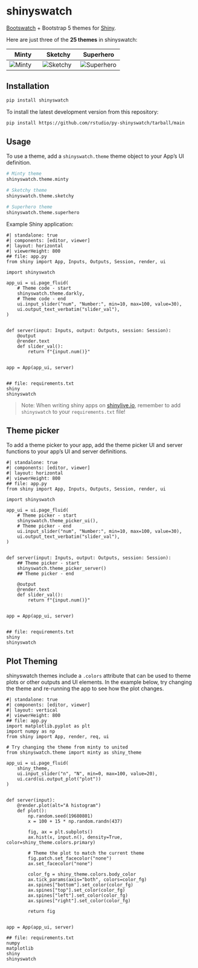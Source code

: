 # shinyswatch

[Bootswatch](https://bootswatch.com/) + Bootstrap 5 themes for [Shiny](https://shiny.rstudio.com/py/).


Here are just three of the **25 themes** in shinyswatch:

| Minty                      | Sketchy                        | Superhero                          |
|----------------------------|--------------------------------|------------------------------------|
| ![Minty](https://raw.githubusercontent.com/rstudio/py-shinyswatch/v0.2.2/readme_minty.png) | ![Sketchy](https://raw.githubusercontent.com/rstudio/py-shinyswatch/v0.2.2/readme_sketchy.png) | ![Superhero](https://raw.githubusercontent.com/rstudio/py-shinyswatch/v0.2.2/readme_superhero.png) |


## Installation

```sh
pip install shinyswatch
```

To install the latest development version from this repository:

```sh
pip install https://github.com/rstudio/py-shinyswatch/tarball/main
```

## Usage

To use a theme, add a `shinyswatch.theme` theme object to your App's UI definition.

```python
# Minty theme
shinyswatch.theme.minty

# Sketchy theme
shinyswatch.theme.sketchy

# Superhero theme
shinyswatch.theme.superhero
```

Example Shiny application:

```shinylive-python
#| standalone: true
#| components: [editor, viewer]
#| layout: horizontal
#| viewerHeight: 800
## file: app.py
from shiny import App, Inputs, Outputs, Session, render, ui

import shinyswatch

app_ui = ui.page_fluid(
    # Theme code - start
    shinyswatch.theme.darkly,
    # Theme code - end
    ui.input_slider("num", "Number:", min=10, max=100, value=30),
    ui.output_text_verbatim("slider_val"),
)


def server(input: Inputs, output: Outputs, session: Session):
    @output
    @render.text
    def slider_val():
        return f"{input.num()}"


app = App(app_ui, server)


## file: requirements.txt
shiny
shinyswatch

```

> Note: When writing shiny apps on [shinylive.io](https://shinylive.io/py/editor/#code=NobwRAdghgtgpmAXGKAHVA6VBPMAaMAYwHsIAXOcpMAMwCdiYACAZwAsBLCbJjmVYnTJMAgujxM6lACZw6EgK4cAOhFVpUAfSVMAvEyVYoAcziaaAGyXSAFKqYODHDF1QKymlhY6y6dyMr4TIEAcoESAAwSAIwRUUwATBEAlHj2jobE7m4eFAAeHgBucgBGUGR8-mQFgamqyaqNELI0rHLFfq7uEllkORIscCwsHKTJiOkOAAK9OZNMU1LNchj5ZPMtTNVkNuPzjpJwZAp0EEw0gRAAVAm8LEwgXWQYELtMV4kAvoFN6uh6onQNg02g4A3acgaEDAnwAukA), remember to add `shinyswatch` to your `requirements.txt` file!


## Theme picker

To add a theme picker to your app, add the theme picker UI and server functions to your app's UI and server definitions.

```shinylive-python
#| standalone: true
#| components: [editor, viewer]
#| layout: horizontal
#| viewerHeight: 800
## file: app.py
from shiny import App, Inputs, Outputs, Session, render, ui

import shinyswatch

app_ui = ui.page_fluid(
    # Theme picker - start
    shinyswatch.theme_picker_ui(),
    # Theme picker - end
    ui.input_slider("num", "Number:", min=10, max=100, value=30),
    ui.output_text_verbatim("slider_val"),
)


def server(input: Inputs, output: Outputs, session: Session):
    ## Theme picker - start
    shinyswatch.theme_picker_server()
    ## Theme picker - end

    @output
    @render.text
    def slider_val():
        return f"{input.num()}"


app = App(app_ui, server)


## file: requirements.txt
shiny
shinyswatch

```

## Plot Theming

shinyswatch themes include a `.colors` attribute that can be used to theme plots or other outputs and UI elements.
In the example below, try changing the theme and re-running the app to see how the plot changes.

```shinylive-python
#| standalone: true
#| components: [editor, viewer]
#| layout: vertical
#| viewerHeight: 800
## file: app.py
import matplotlib.pyplot as plt
import numpy as np
from shiny import App, render, req, ui

# Try changing the theme from minty to united
from shinyswatch.theme import minty as shiny_theme

app_ui = ui.page_fluid(
    shiny_theme,
    ui.input_slider("n", "N", min=0, max=100, value=20),
    ui.card(ui.output_plot("plot"))
)


def server(input):
    @render.plot(alt="A histogram")
    def plot():
        np.random.seed(19680801)
        x = 100 + 15 * np.random.randn(437)

        fig, ax = plt.subplots()
        ax.hist(x, input.n(), density=True, color=shiny_theme.colors.primary)

        # Theme the plot to match the current theme
        fig.patch.set_facecolor("none")
        ax.set_facecolor("none")

        color_fg = shiny_theme.colors.body_color
        ax.tick_params(axis="both", colors=color_fg)
        ax.spines["bottom"].set_color(color_fg)
        ax.spines["top"].set_color(color_fg)
        ax.spines["left"].set_color(color_fg)
        ax.spines["right"].set_color(color_fg)

        return fig


app = App(app_ui, server)

## file: requirements.txt
numpy
matplotlib
shiny
shinyswatch
```
